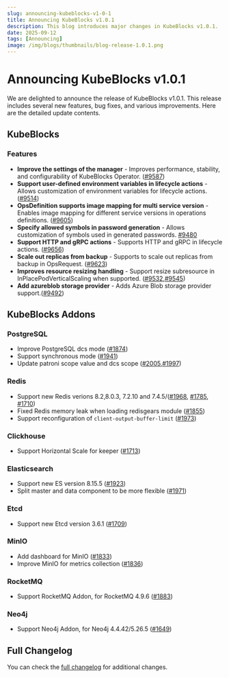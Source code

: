 ```yaml
---
slug: announcing-kubeblocks-v1-0-1
title: Announcing KubeBlocks v1.0.1
description: This blog introduces major changes in KubeBlocks v1.0.1.
date: 2025-09-12
tags: [Announcing]
image: /img/blogs/thumbnails/blog-release-1.0.1.png
---
```


# Announcing KubeBlocks v1.0.1

We are delighted to announce the release of KubeBlocks v1.0.1. This release includes several new features, bug fixes, and various improvements. Here are the detailed update contents.

## KubeBlocks

### Features

- **Improve the settings of the manager** - Improves performance, stability, and configurability of KubeBlocks Operator. ([#9587](https://github.com/apecloud/kubeblocks/pull/9587))
- **Support user-defined environment variables in lifecycle actions** - Allows customization of environment variables for lifecycle actions. ([#9514](https://github.com/apecloud/kubeblocks/pull/9514))
- **OpsDefinition supports image mapping for multi service version** - Enables image mapping for different service versions in operations definitions. ([#9605](https://github.com/apecloud/kubeblocks/pull/9605))
- **Specify allowed symbols in password generation** - Allows customization of symbols used in generated passwords. [#9480](https://github.com/apecloud/kubeblocks/pull/9480)
- **Support HTTP and gRPC actions** - Supports HTTP and gRPC in lifecycle actions. ([#9656](https://github.com/apecloud/kubeblocks/pull/9656))
- **Scale out replicas from backup** - Supports to scale out replicas from backup in OpsRequest. ([#9623](https://github.com/apecloud/kubeblocks/pull/9623))
- **Improves resource resizing handling** - Support resize subresource in InPlacePodVerticalScaling when supported. ([#9532](https://github.com/apecloud/kubeblocks/pull/9532),[#9545](https://github.com/apecloud/kubeblocks/pull/9545))
- **Add azureblob storage provider** - Adds Azure Blob storage provider support.([#9492](https://github.com/apecloud/kubeblocks/pull/9492))


## KubeBlocks Addons

### PostgreSQL
- Improve PostgreSQL dcs mode ([#1874](https://github.com/apecloud/kubeblocks-addons/pull/1874))
- Support synchronous mode ([#1941](https://github.com/apecloud/kubeblocks-addons/pull/1941))
- Update patroni scope value and dcs scope ([#2005](https://github.com/apecloud/kubeblocks-addons/pull/2005),[#1997](https://github.com/apecloud/kubeblocks-addons/pull/1997))

### Redis
- Support new Redis verions 8.2,8.0.3, 7.2.10 and 7.4.5/([#1968](https://github.com/apecloud/kubeblocks-addons/pull/1968), [#1785](https://github.com/apecloud/kubeblocks-addons/pull/1785), [#1710](https://github.com/apecloud/kubeblocks-addons/pull/1710))
- Fixed Redis memory leak when loading redisgears module ([#1855](https://github.com/apecloud/kubeblocks-addons/pull/1855))
- Support reconfiguration of `client-output-buffer-limit` ([#1973](https://github.com/apecloud/kubeblocks-addons/pull/1973))

### Clickhouse
- Support Horizontal Scale for keeper ([#1713](https://github.com/apecloud/kubeblocks-addons/pull/1713))

### Elasticsearch
- Support new ES version 8.15.5 ([#1923](https://github.com/apecloud/kubeblocks-addons/pull/1923))
- Split master and data component to be more flexible ([#1971](https://github.com/apecloud/kubeblocks-addons/pull/1971))

### Etcd
- Support new Etcd version 3.6.1 ([#1709](https://github.com/apecloud/kubeblocks-addons/pull/1709))

### MinIO
- Add dashboard for MinIO ([#1833](https://github.com/apecloud/kubeblocks-addons/pull/1833))
- Improve MinIO for metrics collection ([#1836](https://github.com/apecloud/kubeblocks-addons/pull/1836))

### RocketMQ
- Support RocketMQ Addon, for RocketMQ 4.9.6 ([#1883](https://github.com/apecloud/kubeblocks-addons/pull/1883))

### Neo4j
- Support Neo4j Addon, for Neo4j 4.4.42/5.26.5 ([#1649](https://github.com/apecloud/kubeblocks-addons/pull/1649))


## Full Changelog
You can check the [full changelog](https://github.com/apecloud/kubeblocks/compare/v1.0.0...v1.0.1) for additional changes.